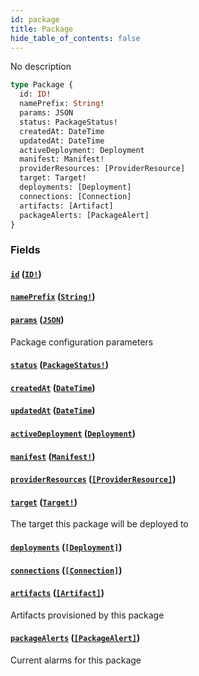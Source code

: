 ```yaml
---
id: package
title: Package
hide_table_of_contents: false
---
```



No description

```graphql
type Package {
  id: ID!
  namePrefix: String!
  params: JSON
  status: PackageStatus!
  createdAt: DateTime
  updatedAt: DateTime
  activeDeployment: Deployment
  manifest: Manifest!
  providerResources: [ProviderResource]
  target: Target!
  deployments: [Deployment]
  connections: [Connection]
  artifacts: [Artifact]
  packageAlerts: [PackageAlert]
}
```


### Fields

#### [`id`](#) ([`ID!`](/swapi/scalars/id))




#### [`namePrefix`](#) ([`String!`](/swapi/scalars/string))




#### [`params`](#) ([`JSON`](/swapi/scalars/json))

Package configuration parameters


#### [`status`](#) ([`PackageStatus!`](/swapi/enums/package-status))




#### [`createdAt`](#) ([`DateTime`](/swapi/scalars/date-time))




#### [`updatedAt`](#) ([`DateTime`](/swapi/scalars/date-time))




#### [`activeDeployment`](#) ([`Deployment`](/swapi/objects/deployment))




#### [`manifest`](#) ([`Manifest!`](/swapi/objects/manifest))




#### [`providerResources`](#) ([`[ProviderResource]`](/swapi/objects/provider-resource))




#### [`target`](#) ([`Target!`](/swapi/objects/target))

The target this package will be deployed to


#### [`deployments`](#) ([`[Deployment]`](/swapi/objects/deployment))




#### [`connections`](#) ([`[Connection]`](/swapi/objects/connection))




#### [`artifacts`](#) ([`[Artifact]`](/swapi/objects/artifact))

Artifacts provisioned by this package


#### [`packageAlerts`](#) ([`[PackageAlert]`](/swapi/objects/package-alert))

Current alarms for this package




